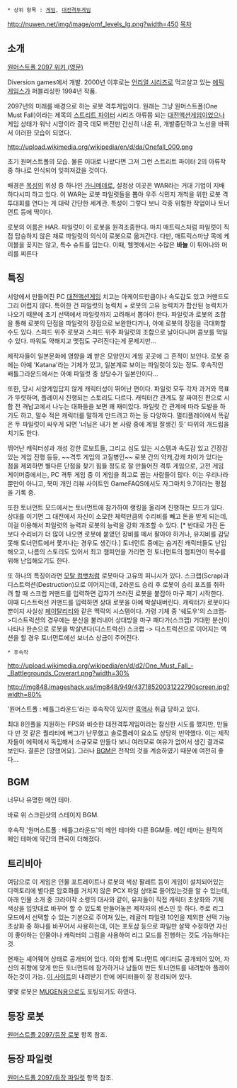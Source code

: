  * 상위 항목 : [[게임]], [[대전격투게임]]
{{{+1 One Must Fall 2097 }}}

http://nuwen.net/img/image/omf_levels_lg.png?width=450
[[목차]]
== 소개 ==
[http://www.omf2097.com/wiki/doku.php 원머스트폴 2097 위키 (영문)]

{{{#!html
<iframe width="510" height="415" src="//www.youtube.com/embed/6fGM1cvUQv8" frameborder="0" allowfullscreen></iframe>
}}}

Diversion games에서 개발. 2000년 이후로는 [[언리얼 시리즈]]로 먹고살고 있는 [[에픽 게임스]]가 퍼블리싱한 1994년 작품.

2097년의 미래를 배경으로 하는 로봇 격투게임이다. 원래는 그냥 원머스트폴(One Must Fall)이라는 제목의 [[스트리트 파이터]] 시리즈 아류쯤 되는 [[대전액션게임]]이었으나 게임 상태가 워낙 시망이라 결국 데모 버전만 간신히 나온 뒤, 개발중단하고 노선을 바꿔서 이러한 모습이 되었다.

http://upload.wikimedia.org/wikipedia/en/d/da/Onefall_000.png

초기 원머스트폴의 모습. 물론 이대로 나왔다면 그저 그런 스트리트 파이터 2의 아류작 중 하나로 인식되어 잊혀져갔을 것이다.

배경은 [[목성]]의 위성 중 하나인 [[가니메데]]로, 설정상 이곳은 WAR라는 거대 기업이 지배하다시피 하고 있다. 이 WAR는 로봇 파일럿들을 뽑아 우주 식민지 개척을 위한 로봇 격투대회를 연다는 게 대략 간단한 세계관. 특성이 그렇다 보니 각종 위험한 작업이나 토너먼트 등에 딱이다.

로봇의 이름은 HAR. 파일럿이 이 로봇을 원격조종한다. 마치 매트릭스처럼 파일럿이 직접 탑승하지 않은 채로 파일럿의 의식이 로봇으로 옮겨간다. 다만, 매트릭스마냥 목에 케이블을 꽂지는 않고, 특수 슈트를 입는다. 이때, 헬멧에서는 수많은 '''바늘''' 이 튀어나와 머리를 찌른다

== 특징 ==

서양에서 만들어진 PC [[대전액션게임]] 치고는 아케이드만큼이나 속도감도 있고 커맨드도 그리 어렵지 않다. 특이한 건 파일럿의 능력치 + 로봇의 고유 능력치가 합산된 능력치가 나오기 때문에 초기 선택에서 파일럿까지 고려해서 뽑아야 한다. 파일럿과 로봇의 조합을 통해 로봇의 단점을 파일럿의 장점으로 보완한다거나, 아예 로봇의 장점을 극대화할 수도 있다. 스피드 위주 로봇과 스피드 위주 파일럿의 조합으로 날아다니며 콤보를 먹일 수 있다. 파워도 약해지고 맷집도 구려진다는게 문제지만...

제작자들이 일본문화에 영향을 꽤 받은 모양인지 게임 곳곳에 그 흔적이 보인다. 
로봇 중에는 아예 'Katana'라는 기체가 있고, 일본계로 보이는 파일럿이 있는 정도. 후속작인 배틀그라운드에서는 아예 파일럿 중 상당수가 일본인이다…

또한, 당시 서양게임답지 않게 캐릭터성이 뛰어난 편이다. 파일럿 모두 각자 과거와 목표가 뚜렷하며, 플레이시 진행되는 스토리도 다르다. 캐릭터간 관계도 잘 짜여진 편으로 시합 전 격납고에서 나누는 대화들을 보면 꽤 재미있다. 파일럿 간 관계에 따라 도발을 하기도 하고, 말수 적은 캐릭터를 말하게 만드려고 하는 등 다양하다. 멀티플레이에서 똑같은 두 파일럿이 싸우게 되면 '너님은 내가 본 사람 중에 제일 잘생긴 듯' 따위의 개드립을 치기도 한다.

뛰어난 캐릭터성과 개성 강한 로보트들, 그리고 심도 있는 시스템과 속도감 있고 긴장감 있는 게임 진행 등등, ~~격투 게임의 고질병인~~ 로봇 간의 약캐,강캐 차이가 있다는 점을 제외하면 별다른 단점을 찾기 힘들 정도로 잘 만들어진 격투 게임으로, 고전 게임 게이머중에서는, PC 격투 게임 중 이 게임을 최고로 꼽는 사람들이 많다. 이는 우리나라뿐만이 아니고, 북미 개인 리뷰 사이트인 GameFAQS에서도 자그마치 9.7이라는 평점을 기록 중.

또한 토너먼트 모드에서는 토너먼트에 참가하여 랭킹을 올리며 진행하는 모드가 있다. 상대를 이기면 그 대전에서 자신이 소모한 체력만큼의 수리비를 빼고 돈을 받게 되는데, 이걸 이용해서 파일럿의 능력과 로봇의 능력을 강화 개조할 수 있다. [* 반대로 가진 돈보다 수리비가 더 많이 나오면 로봇에 붙였던 장비를 떼서 팔아야 하거나, 유지비를 감당 못해 토너먼트에서 쫓겨나는 경우도 생긴다.] 토너먼트 중에는 숨겨진 캐릭터들도 난입해오고, 나름의 스토리도 있어서 최고 챔피언을 가리면 전 토너먼트의 챔피언이 복수를 위해 난입해오기도 한다.

또 하나의 특징이라면 [[모탈 컴뱃]]처럼 로봇마다 고유의 피니시가 있다. 스크랩(Scrap)과 디스트럭션(Destruction)으로 이어지는데, 2라운드 승리 후 로봇이 승리 포즈를 취하려 할 때 스크랩 커맨드를 입력하면 갑자기 쓰러진 로봇을 붙잡아 마구 패기 시작한다. 이때 디스트럭션 커맨드를 입력하면 상대 로봇을 아예 박살내버린다. 캐릭터가 로봇이다 뿐이지 사실상 [[페이탈리티]]와 같은 맥락의 시스템이다. 가령 기체 중 '쉐도우'의 스크랩->디스트럭션의 경우에는 분신을 불러내어 상대방을 마구 패다가(스크랩) 거대한 분신이 나타나 한손으로 로봇을 박살낸다(디스트럭션) 스크랩 -> 디스트럭션으로 이어지는 액션을 할 경우 토너먼트에선 보너스 상금이 주어진다.

 * 후속작

http://upload.wikimedia.org/wikipedia/en/d/d2/One_Must_Fall_-_Battlegrounds_Coverart.png?width=30%

http://img848.imageshack.us/img848/949/43718520031222790screen.jpg?width=80%

'원머스트폴 : 배틀그라운드'라는 후속작이 있지만 [[흑역사]] 취급 당하고 있다.

최대 8인플을 지원하는 FPS와 비슷한 대전격투게임이라는 참신한 시도를 했지만, 만들다 만 것 같은 퀄리티에 버그가 난무했고 솔로플레이 요소도 상당히 빈약했다. 이는 제작자들이 에픽에서 독립해서 소규모로 만들다 보니 여러모로 여유가 없어서 생긴 결과로 보인다. 결론은 [망했어요]. 그러나 [[BGM]]은 전작의 것을 계승하였기 때문에 여전히 좋다...

== BGM ==
{{{#!html
<iframe width="420" height="315" src="//www.youtube.com/embed/xkiloFcdpI8" frameborder="0" allowfullscreen></iframe>
}}}
너무나 유명한 메인 테마.

{{{#!html
<iframe width="420" height="315" src="//www.youtube.com/embed/tDbAXYqKjWM" frameborder="0" allowfullscreen></iframe>
}}}
바로 위 스크린샷의 스테이지 BGM.

{{{#!html
<iframe width="560" height="315" src="//www.youtube.com/embed/TqeEY6yMiAg?list=PLvkzacAAfhoPNnUnjhftoib3f2-hCkXDN" frameborder="0" allowfullscreen></iframe>
}}}
후속작 '원머스트폴 : 배틀그라운드'의 메인 테마와 다른 BGM들. 메인 테마는 원작의 메인 테마에 약간의 편곡이 더해졌다.

== 트리비아 ==

여담으로 이 게임은 인물 포트레이트나 로봇의 색상 팔레트 등이 게임이 설치되어있는 디렉토리에 별다른 암호화를 거치지 않은 PCX 파일 상태로 들어있는것을 알 수 있는데, 아래 인물 소개 중 크라이작 소령의 대사와 같이, 유저들이 직접 캐릭터 초상화와 기체 색상을 입맛대로 바꾸어 할 수 있도록 만들어놓은 제작자의 센스인 듯 하다. 주로 리그 모드에서 선택할 수 있는 기본으로 주어져 있는, 레귤러 파일럿 10인을 제외한 선택 가능 초상화 중 하나를 바꾸어서 사용하는데, 이는 포토샵 등으로 파일만 살짝 수정하면 자신이 좋아하는 인물이나 캐릭터의 그림을 사용하여 리그 모드를 진행하는 것도 가능하다는 것. 

현재는 셰어웨어 상태로 공개되어 있다. 이와 함께 토너먼트 에디터도 공개되어 있어, 자신의 취향에 맞게 만든 토너먼트에 참가하거나 남들이 만든 토너먼트를 내려받아 플레이하는것이 가능. [http://www.omfuniverse.tk/ 이 사이트]의 내려받기 란에 에디터들이 잘 정리되어 있다.

몇몇 로봇은 [[MUGEN]]용으로도 포팅되기도 하였다. 

== 등장 로봇 ==

[[원머스트폴 2097/등장 로봇]] 항목 참조.

== 등장 파일럿 ==

[[원머스트폴 2097/등장 파일럿]] 항목 참조.
